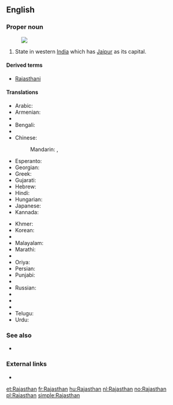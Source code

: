 ==English==

===Proper noun===
{{en-proper noun}}
[[Image:Rajasthan in India (disputed hatched).svg|thumb|]]

# State in western [[India]] which has [[Jaipur]] as its capital.

====Derived terms====
* [[Rajasthani]]

====Translations====
{{trans-top|a state in western India}}
* Arabic: {{t-|ar|راجاستان|m|tr=rajastaan}}
* Armenian: {{t-|hy|Ռաջաստան|tr=Raǰastan}}
* {{trreq|Assamese}}
* Bengali: {{t-|bn|রাজস্থান|sc=Beng}}
* {{trreq|Chhattisgarhi}}
* Chinese:
*: Mandarin: {{t|cmn|拉賈斯坦邦|sc=Hani}},  {{t|cmn|拉贾斯坦邦|tr=Lājiǎsītǎn-bāng|sc=Hani}}
* Esperanto: {{t|eo|Raĝastano}}
* Georgian: {{t-|ka|რაჯასტანი|sc=Geor}}
* Greek: {{t-|el|Ράτζασταν|f|tr=Rátzastan}}
* Gujarati: {{t|gu|રાજસ્થાન|sc=Gujr}}
* Hebrew: {{t-|he|ראג'סטאן}}
* Hindi: {{t+|hi|राजस्थान|tr=rājasthān}}
* Hungarian: {{t|hu|Rádzsasztán}}
* Japanese: {{t-|ja|ラージャスターン|tr=Rājasutān}}
* Kannada: {{t|kn|ರಾಜಸ್ಥಾನ|sc=Knda}}
{{trans-mid}}
* Khmer: {{t|km|រាជស្ថាន|tr=riec stʰaan|sc=Khmr}}
* Korean: {{t-|ko|라자스탄|tr=Rajaseutan|sc=Hang}}
* {{trreq|Latvian}}
* Malayalam: {{t|ml|രാജസ്ഥാൻ|sc=Mlym}}
* Marathi: {{t-|mr|राजस्थान|tr=rājasthāna|sc=Deva}}
* {{trreq|Mizo}}
* Oriya: {{t|or|ରାଜସ୍ଥାନ|sc=Orya}}
* Persian: {{t-|fa|راجستان}}
* Punjabi: {{t|pa|ਰਾਜਸਥਾਨ|sc=Guru}}
* {{trreq|Rajasthani}}
* Russian: {{t-|ru|Раджастхан|m|tr=Radžastxán}}
* {{trreq|Santali}}
* {{trreq|Sikkimese}}
* {{trreq|Tamil}}
* Telugu: {{t+|te|రాజస్థాన్}}
* Urdu: {{t-|ur|راجستھان|tr=rājasthān}}
{{trans-bottom}}

===See also===
* {{list|en|states of India}}

===External links===
* {{pedialite}}

[[et:Rajasthan]]
[[fr:Rajasthan]]
[[hu:Rajasthan]]
[[nl:Rajasthan]]
[[no:Rajasthan]]
[[pl:Rajasthan]]
[[simple:Rajasthan]]